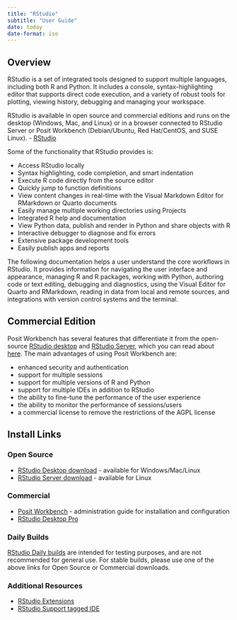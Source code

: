 ```yaml
---
title: "RStudio"
subtitle: "User Guide"
date: today
date-format: iso
---
```


## Overview

RStudio is a set of integrated tools designed to support multiple languages, including both R and Python. It includes a console, syntax-highlighting editor that supports direct code execution, and a variety of robust tools for plotting, viewing history, debugging and managing your workspace.

RStudio is available in open source and commercial editions and runs on the desktop (Windows, Mac, and Linux) or in a browser connected to RStudio Server or Posit Workbench (Debian/Ubuntu, Red Hat/CentOS, and SUSE Linux). - [RStudio](https://www.rstudio.com/products/rstudio/)

Some of the functionality that RStudio provides is:

-   Access RStudio locally\
-   Syntax highlighting, code completion, and smart indentation\
-   Execute R code directly from the source editor\
-   Quickly jump to function definitions\
-   View content changes in real-time with the Visual Markdown Editor for RMarkdown or Quarto documents\
-   Easily manage multiple working directories using Projects\
-   Integrated R help and documentation\
-   View Python data, publish and render in Python and share objects with R
-   Interactive debugger to diagnose and fix errors\
-   Extensive package development tools\
-   Easily publish apps and reports\

The following documentation helps a user understand the core workflows in RStudio. It provides information for navigating the user interface and appearance, managing R and R packages, working with Python, authoring code or text editing, debugging and diagnostics, using the Visual Editor for Quarto and RMarkdown, reading in data from local and remote sources, and integrations with version control systems and the terminal.

## Commercial Edition

Posit Workbench has several features that differentiate it from the open-source [RStudio desktop](https://www.rstudio.com/products/rstudio/) and [RStudio Server](https://www.rstudio.com/products/rstudio/#rstudio-server), which you can read about [here](https://www.rstudio.com/products/workbench/comparison/). The main advantages of using Posit Workbench are:

- enhanced security and authentication
- support for multiple sessions
- support for multiple versions of R and Python
- support for multiple IDEs in addition to RStudio
- the ability to fine-tune the performance of the user experience
- the ability to monitor the performance of sessions/users
- a commercial license to remove the restrictions of the AGPL license

## Install Links

### Open Source

- [RStudio Desktop download](https://www.rstudio.com/products/rstudio/download/) - available for Windows/Mac/Linux
- [RStudio Server download](https://www.rstudio.com/products/rstudio/download-server/) - available for Linux

### Commercial

- [Posit Workbench](https://docs.rstudio.com/rsw/installation/) - administration guide for installation and configuration
- [RStudio Desktop Pro](https://www.rstudio.com/products/rstudio-desktop-pro/download-commercial/)

::: {.callout-caution }

### Daily Builds

[RStudio Daily builds](https://dailies.rstudio.com/) are intended for testing purposes, and are not recommended for general use. For stable builds, please use one of the above links for Open Source or Commercial downloads.
:::


### Additional Resources

- [RStudio Extensions](https://rstudio.github.io/rstudio-extensions/index.html)
- [RStudio Support tagged IDE](https://support.rstudio.com/hc/en-us/sections/203994097-RStudio-IDE)
